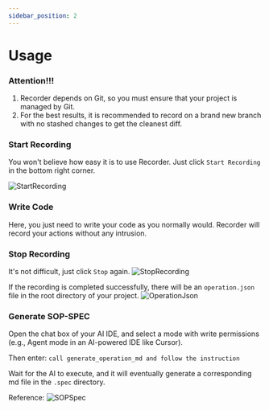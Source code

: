 ```yaml
---
sidebar_position: 2
---
```


# Usage

### Attention!!!

1. Recorder depends on Git, so you must ensure that your project is managed by Git.
2. For the best results, it is recommended to record on a brand new branch with no stashed changes to get the cleanest diff.


### Start Recording

You won't believe how easy it is to use Recorder. Just click `Start Recording` in the bottom right corner.

![StartRecording](/img/jetbrains_click_recording.png)

### Write Code

Here, you just need to write your code as you normally would. Recorder will record your actions without any intrusion.


### Stop Recording

It's not difficult, just click `Stop` again.
![StopRecording](/img/jetbrains_click_stop_recording.png)

If the recording is completed successfully, there will be an `operation.json` file in the root directory of your project.
![OperationJson](/img/jetbrains_operation_json_position.png)

### Generate SOP-SPEC

Open the chat box of your AI IDE, and select a mode with write permissions (e.g., Agent mode in an AI-powered IDE like Cursor).

Then enter: `call generate_operation_md and follow the instruction`

Wait for the AI to execute, and it will eventually generate a corresponding md file in the `.spec` directory.

Reference:
![SOPSpec](/img/jetbrains_sop_spec.png)
